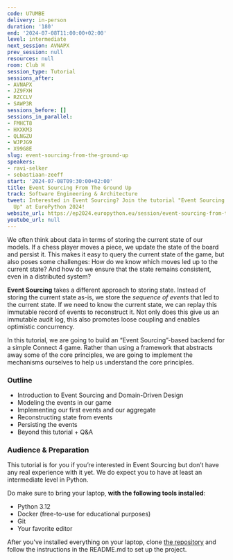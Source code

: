 ```yaml
---
code: U7UMBE
delivery: in-person
duration: '180'
end: '2024-07-08T11:00:00+02:00'
level: intermediate
next_session: AVNAPX
prev_session: null
resources: null
room: Club H
session_type: Tutorial
sessions_after:
- AVNAPX
- JZ9FXH
- RZCCLV
- SAWP3R
sessions_before: []
sessions_in_parallel:
- FMHCT8
- HXXKM3
- QLNGZU
- WJPJG9
- X99G8E
slug: event-sourcing-from-the-ground-up
speakers:
- ravi-selker
- sebastiaan-zeeff
start: '2024-07-08T09:30:00+02:00'
title: Event Sourcing From The Ground Up
track: Software Engineering & Architecture
tweet: Interested in Event Sourcing? Join the tutorial "Event Sourcing From The Ground
  Up" at EuroPython 2024!
website_url: https://ep2024.europython.eu/session/event-sourcing-from-the-ground-up
youtube_url: null
---
```


We often think about data in terms of storing the current state of our models. If a chess player moves a piece, we update the state of the board and persist it. This makes it easy to query the current state of the game, but also poses some challenges: How do we know which moves led up to the current state? And how do we ensure that the state remains consistent, even in a distributed system?

**Event Sourcing** takes a different approach to storing state. Instead of storing the current state as-is, we store the *sequence of events* that led to the current state. If we need to know the current state, we can replay this immutable record of events to reconstruct it. Not only does this give us an immutable audit log, this also promotes loose coupling and enables optimistic concurrency.

In this tutorial, we are going to build an “Event Sourcing”-based backend for a simple Connect 4 game. Rather than using a framework that abstracts away some of the core principles, we are going to implement the mechanisms ourselves to help us understand the core principles.

### Outline
- Introduction to Event Sourcing and Domain-Driven Design
- Modeling the events in our game
- Implementing our first events and our aggregate
- Reconstructing state from events
- Persisting the events
- Beyond this tutorial + Q&A

### Audience & Preparation
This tutorial is for you if you’re interested in Event Sourcing but don’t have any real experience with it yet. We do expect you to have at least an intermediate level in Python.

Do make sure to bring your laptop, **with the following tools installed**:
- Python 3.12
- Docker (free-to-use for educational purposes)
- Git
- Your favorite editor

After you've installed everything on your laptop, clone [the repository](https://github.com/Ordina-Group/python-event-sourcing-tutorial) and follow the instructions in the README.md to set up the project.
